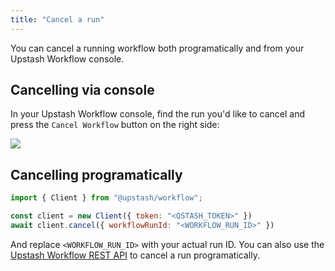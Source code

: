 ```yaml
---
title: "Cancel a run"
---
```


You can cancel a running workflow both programatically and from your Upstash Workflow console. 

## Cancelling via console 

In your Upstash Workflow console, find the run you'd like to cancel and press the `Cancel Workflow` button on the right side:

<Frame>
  <img src="/img/qstash-workflow/cancel_workflow.png" />
</Frame>

## Cancelling programatically

```javascript
import { Client } from "@upstash/workflow";

const client = new Client({ token: "<QSTASH_TOKEN>" })
await client.cancel({ workflowRunId: "<WORKFLOW_RUN_ID>" })
```

And replace `<WORKFLOW_RUN_ID>` with your actual run ID. You can also use the [Upstash Workflow REST API](/workflow/rest/runs/cancel) to cancel a run programatically.
